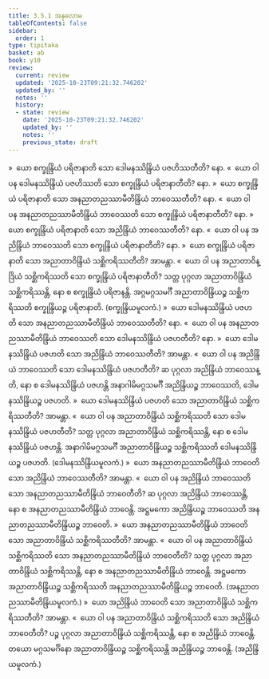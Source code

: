 ```yaml
---
title: 3.5.1 အနုလောမ
tableOfContents: false
sidebar:
  order: 1
type: tipitaka
basket: ab
book: y10
review:
  current: review
  updated: '2025-10-23T09:21:32.746202'
  updated_by: ''
  notes: ''
  history:
  - state: review
    date: '2025-10-23T09:21:32.746202'
    updated_by: ''
    notes: ''
    previous_state: draft
---
```



<ReviewStatus review={frontmatter.review} showDetails={true} />

<HypothesisAnnotation frontmatter={frontmatter} />

<DynamicBreadcrumb />

<Division number="467" book="y10" e="ch" v="35" p="322">

<Paragraph number="4275" book="y10">
»  ယော စက္ခုန္ဒြိယံ ပရိဇာနာတိ သော ဒေါမနဿိန္ဒြိယံ ပဇဟိဿတီတိ? နော.
</Paragraph>

<Paragraph number="4276" book="y10">
«  ယော ဝါ ပန ဒေါမနဿိန္ဒြိယံ ပဇဟိဿတိ သော စက္ခုန္ဒြိယံ ပရိဇာနာတီတိ? နော.
</Paragraph>

<Paragraph number="4277" book="y10">
»  ယော စက္ခုန္ဒြိယံ ပရိဇာနာတိ သော အနညာတညဿာမီတိန္ဒြိယံ ဘာဝေဿတီတိ? နော.
</Paragraph>

<Paragraph number="4278" book="y10">
«  ယော ဝါ ပန အနညာတညဿာမီတိန္ဒြိယံ ဘာဝေဿတိ သော စက္ခုန္ဒြိယံ ပရိဇာနာတီတိ? နော.
</Paragraph>

<Paragraph number="4279" book="y10">
»  ယော စက္ခုန္ဒြိယံ ပရိဇာနာတိ သော အညိန္ဒြိယံ ဘာဝေဿတီတိ? နော.
</Paragraph>

<Paragraph number="4280" book="y10">
«  ယော ဝါ ပန အညိန္ဒြိယံ ဘာဝေဿတိ သော စက္ခုန္ဒြိယံ ပရိဇာနာတီတိ? နော.
</Paragraph>

<Paragraph number="4281" book="y10">
»  ယော စက္ခုန္ဒြိယံ ပရိဇာနာတိ သော အညာတာဝိန္ဒြိယံ သစ္ဆိကရိဿတီတိ? အာမန္တာ.
</Paragraph>

<Paragraph number="4282" book="y10">
«  ယော ဝါ ပန အညာတာဝိန္ဒြိယံ သစ္ဆိကရိဿတိ သော စက္ခုန္ဒြိယံ ပရိဇာနာတီတိ?
</Paragraph>

<Paragraph number="4283" book="y10">
သတ္တ ပုဂ္ဂလာ အညာတာဝိန္ဒြိယံ သစ္ဆိကရိဿန္တိ, နော စ စက္ခုန္ဒြိယံ ပရိဇာနန္တိ. အဂ္ဂမဂ္ဂသမင်္ဂီ အညာတာဝိန္ဒြိယဉ္စ သစ္ဆိကရိဿတိ စက္ခုန္ဒြိယဉ္စ ပရိဇာနာတိ. (စက္ခုန္ဒြိယမူလကံ.)
</Paragraph>

</Division>
<Division number="468" book="y10" e="ch" v="35" p="323">

<Paragraph number="4284" book="y10">
»  ယော ဒေါမနဿိန္ဒြိယံ ပဇဟတိ သော အနညာတညဿာမီတိန္ဒြိယံ ဘာဝေဿတီတိ? နော.
</Paragraph>

<Paragraph number="4285" book="y10">
«  ယော ဝါ ပန အနညာတညဿာမီတိန္ဒြိယံ ဘာဝေဿတိ သော ဒေါမနဿိန္ဒြိယံ ပဇဟတီတိ? နော.
</Paragraph>

<Paragraph number="4286" book="y10">
»  ယော ဒေါမနဿိန္ဒြိယံ ပဇဟတိ သော အညိန္ဒြိယံ ဘာဝေဿတီတိ? အာမန္တာ.
</Paragraph>

<Paragraph number="4287" book="y10">
«  ယော ဝါ ပန အညိန္ဒြိယံ ဘာဝေဿတိ သော ဒေါမနဿိန္ဒြိယံ ပဇဟတီတိ?
</Paragraph>

<Paragraph number="4288" book="y10">
ဆ ပုဂ္ဂလာ အညိန္ဒြိယံ ဘာဝေဿန္တိ, နော စ ဒေါမနဿိန္ဒြိယံ ပဇဟန္တိ အနာဂါမိမဂ္ဂသမင်္ဂီ အညိန္ဒြိယဉ္စ ဘာဝေဿတိ, ဒေါမနဿိန္ဒြိယဉ္စ ပဇဟတိ.
</Paragraph>

<Paragraph number="4289" book="y10">
»  ယော ဒေါမနဿိန္ဒြိယံ ပဇဟတိ သော အညာတာဝိန္ဒြိယံ သစ္ဆိကရိဿတီတိ? အာမန္တာ.
</Paragraph>

<Paragraph number="4290" book="y10">
«  ယော ဝါ ပန အညာတာဝိန္ဒြိယံ သစ္ဆိကရိဿတိ သော ဒေါမနဿိန္ဒြိယံ ပဇဟတီတိ?
</Paragraph>

<Paragraph number="4291" book="y10">
သတ္တ ပုဂ္ဂလာ အညာတာဝိန္ဒြိယံ သစ္ဆိကရိဿန္တိ, နော စ ဒေါမနဿိန္ဒြိယံ ပဇဟန္တိ. အနာဂါမိမဂ္ဂသမင်္ဂီ အညာတာဝိန္ဒြိယဉ္စ သစ္ဆိကရိဿတိ ဒေါမနဿိန္ဒြိယဉ္စ ပဇဟတိ. (ဒေါမနဿိန္ဒြိယမူလကံ.)
</Paragraph>

</Division>
<Division number="469" book="y10" e="ch" v="35" p="323">

<Paragraph number="4292" book="y10">
»  ယော အနညာတညဿာမီတိန္ဒြိယံ ဘာဝေတိ သော အညိန္ဒြိယံ ဘာဝေဿတီတိ? အာမန္တာ.
</Paragraph>

<Paragraph number="4293" book="y10">
«  ယော ဝါ ပန အညိန္ဒြိယံ ဘာဝေဿတိ သော အနညာတညဿာမီတိန္ဒြိယံ ဘာဝေတီတိ?
</Paragraph>

<Paragraph number="4294" book="y10">
ဆ ပုဂ္ဂလာ အညိန္ဒြိယံ ဘာဝေဿန္တိ, နော စ အနညာတညဿာမီတိန္ဒြိယံ ဘာဝေန္တိ. အဋ္ဌမကော အညိန္ဒြိယဉ္စ ဘာဝေဿတိ အနညာတညဿာမီတိန္ဒြိယဉ္စ ဘာဝေတိ.
</Paragraph>

<Paragraph number="4295" book="y10">
»  ယော အနညာတညဿာမီတိန္ဒြိယံ ဘာဝေတိ သော အညာတာဝိန္ဒြိယံ သစ္ဆိကရိဿတီတိ? အာမန္တာ.
</Paragraph>

<Paragraph number="4296" book="y10">
«  ယော ဝါ ပန အညာတာဝိန္ဒြိယံ သစ္ဆိကရိဿတိ သော အနညာတညဿာမီတိန္ဒြိယံ ဘာဝေတီတိ?
</Paragraph>

<Paragraph number="4297" book="y10">
သတ္တ ပုဂ္ဂလာ အညာတာဝိန္ဒြိယံ သစ္ဆိကရိဿန္တိ, နော စ အနညာတညဿာမီတိန္ဒြိယံ ဘာဝေန္တိ. အဋ္ဌမကော အညာတာဝိန္ဒြိယဉ္စ သစ္ဆိကရိဿတိ အနညာတညဿာမီတိန္ဒြိယဉ္စ ဘာဝေတိ. (အနညာတညဿာမီတိန္ဒြိယမူလကံ.)
</Paragraph>

</Division>
<Division number="470" book="y10" e="ch" v="35" p="324">

<Paragraph number="4298" book="y10">
»  ယော အညိန္ဒြိယံ ဘာဝေတိ သော အညာတာဝိန္ဒြိယံ သစ္ဆိကရိဿတီတိ? အာမန္တာ.
</Paragraph>

<Paragraph number="4299" book="y10">
«  ယော ဝါ ပန အညာတာဝိန္ဒြိယံ သစ္ဆိကရိဿတိ သော အညိန္ဒြိယံ ဘာဝေတီတိ?
</Paragraph>

<Paragraph number="4300" book="y10">
ပဉ္စ ပုဂ္ဂလာ အညာတာဝိန္ဒြိယံ သစ္ဆိကရိဿန္တိ, နော စ အညိန္ဒြိယံ ဘာဝေန္တိ. တယော မဂ္ဂသမင်္ဂိနော အညာတာဝိန္ဒြိယဉ္စ သစ္ဆိကရိဿန္တိ အညိန္ဒြိယဉ္စ ဘာဝေန္တိ. (အညိန္ဒြိယမူလကံ.)
</Paragraph>
</Division>
